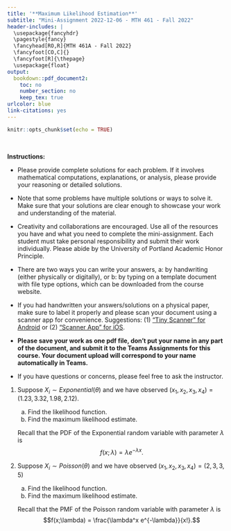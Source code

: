 ---
title: '**Maximum Likelihood Estimation**'
subtitle: "Mini-Assignment 2022-12-06 - MTH 461 - Fall 2022"
header-includes: |
  \usepackage{fancyhdr}
  \pagestyle{fancy}
  \fancyhead[RO,R]{MTH 461A - Fall 2022}
  \fancyfoot[CO,C]{}
  \fancyfoot[R]{\thepage}
  \usepackage{float}
output:
  bookdown::pdf_document2:
    toc: no
    number_section: no
    keep_tex: true
urlcolor: blue
link-citations: yes
---

```{r setup, include=FALSE}
knitr::opts_chunk$set(echo = TRUE)
```

\

**Instructions:**
 
 * Please provide complete solutions for each problem. If it involves mathematical computations, explanations, or analysis, please provide your reasoning or detailed solutions.
 
 * Note that some problems have multiple solutions or ways to solve it. Make sure that your solutions are clear enough to showcase your work and understanding of the material.
 
 * Creativity and collaborations are encouraged. Use all of the resources you have and what you need to complete the mini-assignment. Each student must take personal responsibility and submit their work individually. Please abide by the University of Portland Academic Honor Principle.
 
 * There are two ways you can write your answers, a: by handwriting (either physically or digitally), or b: by typing on a template document with file type options, which can be downloaded from the course website.
 
 * If you had handwritten your answers/solutions on a physical paper, make sure to label it properly and please scan your document using a scanner app for convenience. Suggestions: (1) ["Tiny Scanner" for Android](https://play.google.com/store/apps/details?id=com.appxy.tinyscanner&hl=en_US&gl=US){target="_blank"} or (2) ["Scanner App" for iOS](https://apps.apple.com/us/app/scanner-app-scan-pdf-document/id595563753){target="_blank"}.
 
 * **Please save your work as one pdf file, don't put your name in any part of the document, and submit it to the Teams Assignments for this course. Your document upload will correspond to your name automatically in Teams.**
 
 * If you have questions or concerns, please feel free to ask the instructor.

\newpage
  
1. Suppose $X_i \sim Exponential(\theta)$ and we have observed $(x_1,x_2,x_3,x_4) = (1.23,3.32,1.98,2.12)$.

    a. Find the likelihood function.
    b. Find the maximum likelihood estimate.
    
    Recall that the PDF of the Exponential random variable with parameter $\lambda$ is
    $$f(x;\lambda) = \lambda e^{-\lambda x}.$$

2. Suppose $X_i \sim Poisson(\theta)$ and we have observed $(x_1,x_2,x_3,x_4) = (2,3,3,5)$

    a. Find the likelihood function.
    b. Find the maximum likelihood estimate.
    
    Recall that the PMF of the Poisson random variable with parameter $\lambda$ is
    $$f(x;\lambda) = \frac{\lambda^x e^{-\lambda}}{x!}.$$
    